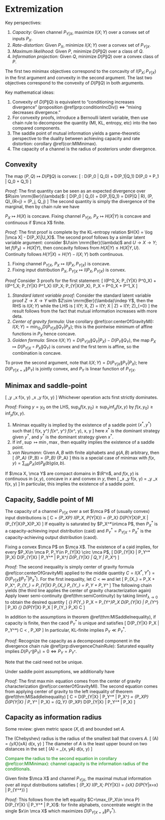# Extremization 

Key perspectives: 

1. _Capacity:_ Given channel $P_{Y|X}$, maximize $I(X; Y)$ 
    over a convex set of inputs $P_X$. 
2. _Rate-distortion:_ Given $P_X$, minimize $I(X; Y)$ 
    over a convex set of $P_{Y|X}$. 
3. _Maximum likelihood:_ Given $P$, minimize $D(P\|Q)$ 
    over a class of $Q$. 
4. _Information projection:_ Given $Q$, minimize $D(P\|Q)$ 
    over a convex class of $P$. 

The first two minimax objectives correspond to the 
concavity of $I(P_X; P_{Y|X})$ in the first argument and 
convexity in the second argument. The last two objectives 
correspond to the convexity of $D(P\|Q)$ in both arguments. 

Key mathematical ideas: 

1. Convexity of $D(P\|Q)$ is equivalent to "conditioning increases 
    divergence" (proposition \@ref(prp:conditionIncDiv)) 
    $\iff$ "mixing decreases divergence." 
2. For convexity proofs, introduce a Bernoulli latent variable, 
    then use chain rule to decompose the quantity (MI, KL, entropy, etc) 
    into the two compared components. 
3. The saddle point of mutual information yields a game-theoretic 
    perspective to the duality between achieving capacity and 
    rate distortion: corollary \@ref(cor:MIMinimax). 
4. The capacity of a channel is the radius of posteriors under 
    divergence. 

## Convexity {#extremizationConvexity - }

:::{.theorem name="KL convexity"}
The map $(P, Q)\mapsto D(P\|Q)$ is convex: 
\[ 
    \forall \lambda \in [0, 1]: 
    \lambda D(P_0 \| Q_0) + \bar \lambda D(P_1\|Q_1) 
    \geq D(\lambda P_0 + \bar \lambda P_1 \| 
    \lambda Q_0 + \bar \lambda Q_1) 
\] 
:::
_Proof:_ The first quantity can be seen as an expected divergence 
over $R\sim \mrm{Ber}(\lambda)$: 
\[ 
    \lambda D(P_0 \| Q_0) + \bar \lambda D(P_1\|Q_1) 
    = D(P\|Q | R), \quad (P, Q)_{R=j} = (P_j, Q_j)
\] 
The second quantity is simply the divergence of the marginal, 
then by chain rule we have 
\begin{align}
    D(P\|Q | R) 
    = D(PR \|QR) \geq D(P\|Q)
\end{align} 


:::{.theorem name="concavity of entropy"}
$P_X\mapsto H(X)$ is concave. Fixing channel 
$P_{Y|X}$, $P_X\mapsto H(X|Y)$ is concave 
and continuous if $\mca X$ finite. 
:::
_Proof:_ The first proof is complete by the 
KL-entropy relation $H(X) = \log |\mca X| - D(P_X\|U_X)$. 
The second proof follows by a similar latent 
variable argument: consider $U\sim \mrm{Ber}(\lambda)$ and 
$U\to X\to Y$; let $f(P_X) = H(X|Y)$, then 
\begin{align} 
    f(\lambda P_0 + \bar \lambda P_1) = H(X|Y), \quad 
    \lambda f(P_0) + \bar \lambda f(P_1) = H(X|Y, U)
\end{align}
concavity follows from $H(X|Y) \leq H(X|Y, U)$. Continuity 
follows $H(Y|X) = H(Y) - I(X; Y)$ both continuous. 


:::{.theorem #MIextremality name="extremality of MI"}

1. Fixing channel $P_{Y|X}$, $P_X\mapsto I(P_X, P_{Y|X})$ is concave. 
2. Fixing input distribution $P_X$, $P_{Y|X} \mapsto I(P_X, P_{Y|X})$ 
    is convex. 
:::
_Proof_ Consider 3 proofs for the first statement: 
\[ 
    \lambda I(P^0_X; P_{Y|X} \circ P^0_X) +
    \bar \lambda I(P^1_X; P_{Y|X} \circ P^1_X) 
    \geq 
    I(P_X; P_{Y|X}\circ P_X), \quad 
    P_X = \lambda P^0_X + \bar \lambda P^1_X
\] 

1. _Standard latent variable proof:_ Consider the standard 
    latent variable proof $Z\to X\to Y$ with 
    $Z\sim \mrm{Ber}(\lambda)\indep Y$, 
    then the RHS is $I(X; Y)$ while the LHS is 
    \[ 
        I(Y; X, Z) = I(Y; X | Z) + I(Y; Z)_{=0}
    \] 
    the result follows from the fact that mutual information increases 
    with more deta. 
2. _Center of gravity formula:_ 
    Use corollary \@ref(cor:centerOfGravityMI): 
    $I(X; Y) = \min_{Q_Y} D(P_{Y|X} \|Q_Y | P_X)$; this is 
    the pointwise minimum of affine functions in $P_X$ 
    hence concave. 
3. _Golden formula:_ Since 
    $I(X; Y) = D(P_{Y|X} \|Q_Y|P_X) - D(P_Y\|Q_Y)$, 
    the map $P_X\mapsto D(P_{Y|X} \circ P_X \|Q_Y)$ 
    is convex and the first term is affine, so the 
    combination is concave. 

To prove the second argument, note that 
$I(X; Y) = D(P_{Y|X} \| P_Y|P_X)$; here $D(P_{Y|X=x} \| P_Y)$ 
is jointly convex, and $P_Y$ is linear function of $P_{Y|X}$. 


## Minimax and saddle-point {-}

:::{.proposition name="minimax inequality"}
\[ 
    \inf_y \sup_x f(x, y) \geq \sup_x \inf_y f(x, y)
\] 
Whichever operation acts first strictly dominates. 
:::
_Proof:_ Fixing $y=y_0$ on the LHS, 
$\sup_x f(x, y_0) \geq \sup_x \inf_y f(x, y)$ by 
$f(x, y_0)\geq  \inf_y f(x, y)$. 


1. Minimax equality is implied by the existence of a saddle 
    point $(x^*, y^*)$ such that 
    \[ 
        f(x, y^*) \leq f(x^*, y^*) \leq f(x^*, y), \quad \forall x, y
    \] 
    here $x^*$ is the dominant strategy given $y^*$, and 
    $y^*$ is the dominant strategy given $x^*$. 
2. If $\inf, \sup\mapsto \min, \max$, then equality implies 
    the existence of a saddle point. 
3. _von Neumann_: Given $A, B$ with finite alphabets and $g(A, B)$ 
    arbitrary, then 
    \[ 
        \min_{P_A} \max_{P_B} \Exp[g(A, B)] 
        = \max_{P_B} \min_{P_A} \Exp[g(A, B)]
    \] 
    this is a special case of minimax with 
    $f(x, y) = \sum_{ab} P_A(a)P_B(b) g(a, b)$. 

:::{.theorem #minimaxEquality name="minimax theorem"}
If $\mca X, \mca Y$ are compact domains in $\R^n$, and 
$f(x, y)$ is continuous in $(x, y)$, concave in $x$ and 
convex in $y$, then 
\[ 
    \max_x \min_y f(x, y) = \min_y \max_x f(x, y)
\] 
In particular, this implies the existence of a saddle point. 
:::

## Capacity, Saddle point of MI {-}

:::{.definition name="capacity, caid, caod"}
The capacity of a channel $P_{Y|X}$ over a set $\mca P$ 
of (usually convex) input distributions is 
\[ 
    C = \sup_{P_X\in \mca P} I(P_X, P_{Y|X}) 
    = \sup_{P_X} D(P_{Y|X}P_X \| (P_{Y|X}\circ P_X)P_X)
\] 
If equality is saturated by $P_X^*\in\mca P$, then 
$P_X^*$ is a capacity-achieving input distribution 
(caid) and $P_Y^* = P_{Y|X}\circ P_X^*$ is the capacity-achieving 
output distribution (caod). 
:::

:::{.theorem #MISaddleInequality name="implications of MI saddle point"}
Fixing a convex $\mca P$ on $\mca X$. The existence of a caid 
implies, for every $P_X\in \mca P, P_Y\in P_{Y|X} \circ \mca P$, 
\[ 
    D(P_{Y|X} \| P_Y^* |P_X) \leq D(P_{Y|X} \| P_Y^* | P_X^*) 
    \leq D(P_{Y|X} \| Q_Y | P_X^*)
\] 
:::
_Proof:_ The second inequality is simply center of gravity 
formula \@ref(cor:centerOfGravityMI) applied to the 
middle quantity $C=I(X^*, Y^*) = D(P_{Y|X} \| P_Y^* | P_X^*)$. 
For the first inequality, let $C<\infty$ and let 
\[ 
    P_{X_\lambda} = \lambda P_X + \bar \lambda P_X^*, \quad 
    P_{Y_\lambda} = P_{Y|X} \circ P_{X_\lambda} \implies 
    P_{Y_\lambda} = \lambda P_Y + \bar \lambda P_Y^* 
\] 
The following chain yields (the third line applies the 
center of gravity characterization again) 
\begin{align}
    C 
    &\geq I(X_\lambda; Y_\lambda) 
    = D(P_{Y|X} \| P_{Y_\lambda} | P_{X_\lambda}) \\ 
    &= \lambda D(P_{Y|X} \| P_{Y_\lambda} | P_X) + 
    \bar \lambda D(P_{Y|X} \| P_{Y_\lambda} | P_{X^*}) \\ 
    &\geq \lambda D(P_{Y|X} \| P_{Y_\lambda} | P_X) + \bar \lambda C \\ 
    C &\geq D(P_{Y|X} \| P_{Y_\lambda} | P_X) 
    = D(P_{Y|X} P_X \| P_{Y_\lambda} P_X) 
\end{align}
Apply lower semi-continuity \@ref(thm:semiContinuity) 
by taking $\liminf_{\lambda\to 0}$ to obtain the desired quantity 
\[ 
    \liminf_{\lambda\to 0} P_{Y_\lambda} P_X = P_{Y^*}P_X \implies 
    D(P_{Y|X} \| P_{Y^*} | P_X) \leq 
    \liminf_{\lambda\to 0} D(P_{Y|X} P_X \| P_{Y_\lambda} P_X)  \leq C 
\] 

:::{.corollary #caodUniqueness name="uniqueness of caod"}
In addition to the assumptions in theorem \@ref(thm:MISaddleInequality), 
if capacity is finite, then the caod $P_Y^*$ is unique and satisfies 
\[ 
    D(P_{Y|X} \circ P_X \| P_Y^*) \leq C < \infty, 
    \quad \forall P_X\in \mca P 
\] 
In particular, KL-finite implies $P_Y \ll P_Y^*$. 
:::
_Proof:_ Recognize the capacity as a decomposed component 
in the divergence chain rule \@ref(prp:divergenceChainRule):
\begin{align}
    C = D(P_{X^*Y^*} \| P_{Y^*}P_{X^*})
    &= D(P_{X^*Y^*} \| P_{Y^*} P_X) - D(P_{Y^*} \| P_Y) \\ 
    &= D(P_{X|Y} \| P_X | P_{Y^*}) - D(P_{Y^*} \| P_Y) \\ 
    &\geq D(P_{X|Y} \| P_{X^*} | P_{Y^*})_{=C} - D(P_{Y^*} \| P_Y)
\end{align}
Saturated equality implies $D(P_{Y^*} \| P_Y)=0\iff P_Y=P_{Y^*}$. 

Note that the caid need not be unique.  

:::{.corollary #MIMinimax name="minimax MI"}
Under saddle point assumptions, we additionally have 
\begin{align}
    C = \max_{P_X\in \mca P} I(X; Y) 
    &= \max_{P_X\in \mca P} \min_{Q_Y} D(P_{Y|X} \| Q_Y | P_X) \\ 
    &= \min_{Q_Y} \sup_{P_X\in \mca P} D(P_{Y|X} \| Q_Y|P_X) 
\end{align}
:::
_Proof:_ The first $\max\min$ equation comes from the 
center of gravity characterization \@ref(cor:centerOfGravityMI). 
The second equation comes from applying center of gravity 
to the left inequality of theorem \@ref(thm:MISaddleInequality) 
\[ 
    C = D(P_{Y|X} \| P_Y^* | P_X^*) 
    = \max_{P_X\in \mca P} D(P_{Y|X} \| P_Y^* | P_X) 
    = \min_{Q_Y} \sup_{P_X\in \mca P} D(P_{Y|X} \| P_Y^* | P_X) 
\] 

## Capacity as information radius {-}

Some review: given metric space $(X, d)$ and bounded set $A$. 

:::{.definition name="radius, diameter"}
The (Chebyshev) radius is the radius of the smallest ball 
that covers $A$. 
\[ 
    \mrm{rad}(A) = \inf_{y\in X}\sup_{x\in A} d(x, y)
\] 
The diameter of $A$ is the least upper bound on 
two distances in the set 
\[ 
    \mrm{diam}(A) = \sup_{x, y\in A} d(x, y)
\] 
:::

<span style="color:green">
Compare the radius to the second equation in corollary 
\@ref(cor:MIMinimax): channel capacity is the information 
radius of the conditionals. 
</span>

:::{.corollary}
Given finite $\mca X$ and channel $P_{Y|X}$, the 
maximal mutual information over all input distributions 
satisfies 
\[ 
    \max_{P_X} I(P_X; P_{Y|X}) 
    = \max_{x\in \mca X} D(P_{Y|x=x} \| P_{Y^*})
\] 
:::
_Proof:_ This follows from the left equality 
$C=\max_{P_X\in \mca P} D(P_{Y|X} \| P_Y^* | P_X)$: for finite 
alphabets, concentrate weight in the single $x\in \mca X$ 
which maximizes $D(P_{Y|X=x} \| P_Y^*)$. 